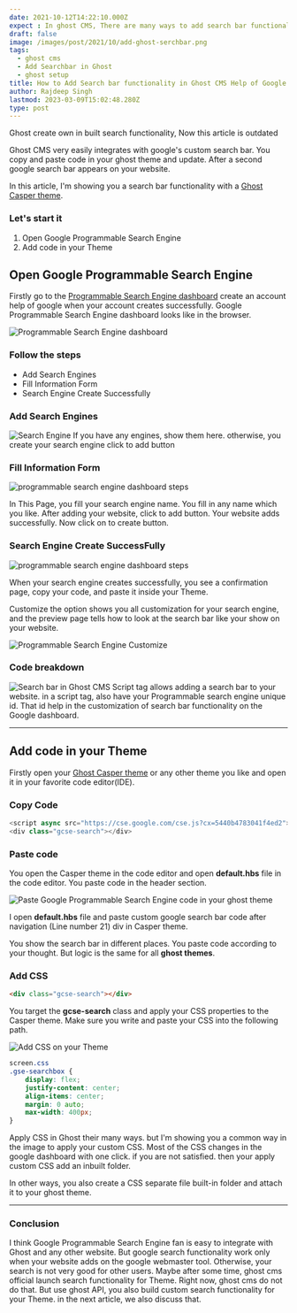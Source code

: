 ```yaml
---
date: 2021-10-12T14:22:10.000Z
expect : In ghost CMS, There are many ways to add search bar functionality in ghost CMS. But most commonly use Googles custom search tool to add a search bar.
draft: false
image: /images/post/2021/10/add-ghost-serchbar.png
tags:
  - ghost cms
  - Add Searchbar in Ghost
  - ghost setup
title: How to Add Search bar functionality in Ghost CMS Help of Google Custom Search
author: Rajdeep Singh
lastmod: 2023-03-09T15:02:48.280Z
type: post
---
```


<Alert color="red" title="Note" variant="filled">
Ghost create own in built search functionality, Now this article is outdated
</Alert>

Ghost CMS very easily integrates with google's custom search bar. You copy and
paste code in your ghost theme and update. After a second google search bar
appears on your website.

In this article, I'm showing you a search bar functionality with a
[Ghost Casper theme](https://ghost.org/themes/casper/).

### Let's start it

1. Open Google Programmable Search Engine
2. Add code in your Theme

## Open Google Programmable Search Engine

Firstly go to the
[Programmable Search Engine dashboard](https://programmablesearchengine.google.com/controlpanel/all?optin=true)
create an account help of google when your account creates successfully. Google Programmable Search Engine dashboard looks like in the browser.

![Programmable Search Engine dashboard](/images/post/2021/10/programmable-search-engine-dashborad-1.png "Programmable Search Engine Dashboard")

### Follow the steps

- Add Search Engines
- Fill Information Form
- Search Engine Create Successfully

### Add Search Engines

![Search Engine](/images/post/2021/10/Programmable-Search-engine-existing-1.png "Search Engine")
If you have any engines, show them here. otherwise, you create your search
engine click to add button

### Fill Information Form

![programmable search engine dashboard steps](/images/post/2021/10/programmable-search-engine-dashborad-steps.png "programmable search engine dashboard steps")

In This Page, you fill your search engine name. You fill in any name which you
like. After adding your website, click to add button. Your website adds
successfully. Now click on to create button.

### Search Engine Create SuccessFully

![programmable search engine dashboard steps](/images/post/2021/10/programmable-search-engine-dashborad-steps-2-1.png "programmable search engine dashboard steps")

When your search engine creates successfully, you see a confirmation page, copy
your code, and paste it inside your Theme.

Customize the option shows you all customization for your search engine, and the
preview page tells how to look at the search bar like your show on your website.

![Programmable Search Engine Customize](/images/post/2021/10/programmable-search-engine-dashborad-steps-3.png "Programmable Search Engine Customize")

### Code breakdown

![Search bar in Ghost CMS](/images/post/2021/10/Searchbar.png "Search bar in Ghost CMS")
Script tag allows adding a search bar to your website. in a script tag, also
have your Programmable search engine unique id. That id help in the
customization of search bar functionality on the Google dashboard.

---

## Add code in your Theme

Firstly open your [Ghost Casper theme](https://ghost.org/themes/casper/) or any
other theme you like and open it in your favorite code editor(IDE).

### Copy Code

```javascript
<script async src="https://cse.google.com/cse.js?cx=5440b4783041f4ed2"></script>
<div class="gcse-search"></div>
```

### Paste code

You open the Casper theme in the code editor and open **default.hbs** file in
the code editor. You paste code in the header section.

![Paste Google Programmable Search Engine code in your ghost theme](/images/post/2021/10/add-searchbar-in-ghost.png "Paste Google Programmable Search Engine code in your ghost theme")

I open **default.hbs** file and paste custom google search bar code after
navigation (Line number 21) div in Casper theme.

You show the search bar in different places. You paste code according to your
thought. But logic is the same for all **ghost themes**.

### Add CSS

```html
<div class="gcse-search"></div>
```

You target the **gcse-search** class and apply your CSS properties to the Casper
theme. Make sure you write and paste your CSS into the following path.

![Add CSS on your Theme](/images/post/2021/10/APPLY-CSS-ON-GHOST-THEME.png "Add CSS on your Theme")

```css
screen.css
.gse-searchbox {
    display: flex;
    justify-content: center;
    align-items: center;
    margin: 0 auto;
    max-width: 400px;
}
```

Apply CSS in Ghost their many ways. but I'm showing you a common way in the image
to apply your custom CSS. Most of the CSS changes in the google dashboard with
one click. if you are not satisfied. then your apply custom CSS add an inbuilt
folder.

In other ways, you also create a CSS separate file built-in folder and attach
it to your ghost theme.

---

### Conclusion

I think Google Programmable Search Engine fan is easy to integrate with Ghost
and any other website. But google search functionality work only when your
website adds on the google webmaster tool. Otherwise, your search is not very
good for other users. Maybe after some time, ghost cms official launch search
functionality for Theme. Right now, ghost cms do not do that. But use ghost API,
you also build custom search functionality for your Theme. in the next article,
we also discuss that.
